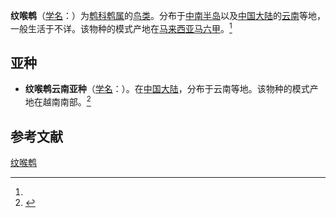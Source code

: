 {{Speciesbox
| name = 纹喉鹎
| status = LC 
| status_system = IUCN3.1
| image = 
| genus = Pycnonotus
| species = finlaysoni
| authority = (Strickland)<ref name='id2715'>{{cite web| url =http://www.bioinfo.cn/db05/BjdwSpecies.php?action=view&id=2715| title =纹喉鹎| work =《中国动物物种编目数据库》| publisher =中国科学院微生物研究所| author =中国科学院动物研究所| accessdate =2009-04-04| deadurl =yes| archiveurl =https://web.archive.org/web/20160305014933/http://www.bioinfo.cn/db05/BjdwSpecies.php?action=view&id=2715| archivedate =2016-03-05}}</ref>
}}

'''纹喉鹎'''（[[学名|学名]]：{{lang|la|''Pycnonotus finlaysoni''}}）为[[鹎科|鹎科]][[鹎属|鹎属]]的[[鸟类|鸟类]]。分布于[[中南半岛|中南半岛]]以及[[中国大陆|中国大陆]]的[[云南|云南]]等地，一般生活于不详。该物种的模式产地在[[马来西亚|马来西亚]][[马六甲|马六甲]]。<ref name='id2715'/>

==亚种==
*'''纹喉鹎云南亚种'''（[[学名|学名]]：{{lang|la|''Pycnonotus finlaysoni eous''}}）。在[[中国大陆|中国大陆]]，分布于云南等地。该物种的模式产地在越南南部。<ref name='id2716'>{{cite web| url =http://www.bioinfo.cn/db05/BjdwSpecies.php?action=view&id=2716| title =纹喉鹎云南亚种| work =《中国动物物种编目数据库》| publisher =中国科学院微生物研究所| author =中国科学院动物研究所| accessdate =2009-04-04| deadurl =yes| archiveurl =https://web.archive.org/web/20160305072613/http://www.bioinfo.cn/db05/BjdwSpecies.php?action=view&id=2716| archivedate =2016-03-05}}</ref>

== 参考文献 ==
{{reflist}}
{{Taxonbar|from=Q221027}}

[[Category:鹎属|纹喉鹎]]


{{Passeriformes-stub}}
